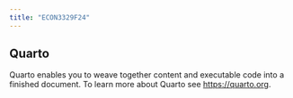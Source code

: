 ```yaml
---
title: "ECON3329F24"
---
```


## Quarto

Quarto enables you to weave together content and executable code into a finished document. To learn more about Quarto see <https://quarto.org>.
